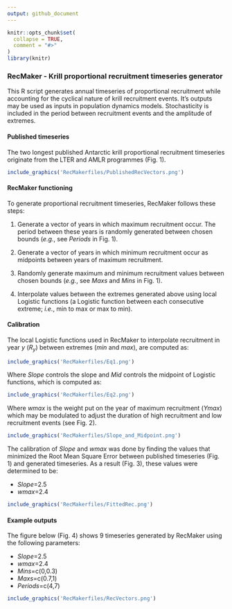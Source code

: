 ```yaml
---
output: github_document
---
```


<!-- README.md is generated from README.Rmd. Please edit the .Rmd file -->

```r
knitr::opts_chunk$set(
  collapse = TRUE,
  comment = "#>"
)
library(knitr)
```


### RecMaker - Krill proportional recruitment timeseries generator

This R script generates annual timeseries of proportional recruitment while accounting for the cyclical nature of krill recruitment events. It's outputs may be used as inputs in population dynamics models. Stochasticity is included in the period between recruitment events and the amplitude of extremes.

#### Published timeseries

The two longest published Antarctic krill proportional recruitment timeseries originate from the LTER and AMLR programmes (Fig. 1).

```r
include_graphics('RecMakerfiles/PublishedRecVectors.png')
```


#### RecMaker functioning

To generate proportional recruitment timeseries, RecMaker follows these steps:

1. Generate a vector of years in which maximum recruitment occur. The period between these years is randomly generated between chosen bounds (*e.g.*, see *Periods* in Fig. 1).

2. Generate a vector of years in which minimum recruitment occur as midpoints between years of maximum recruitment.

3. Randomly generate maximum and minimum recruitment values between chosen bounds (*e.g.*, see *Maxs* and *Mins* in Fig. 1).

4. Interpolate values between the extremes generated above using local Logistic functions (a Logistic function between each consecutive extreme; *i.e.*, min to max or max to min).

#### Calibration

The local Logistic functions used in RecMaker to interpolate recruitment in year *y* (*R<sub>y</sub>*) between extremes (*min* and *max*), are computed as:

```r
include_graphics('RecMakerfiles/Eq1.png')
```

Where *Slope* controls the slope and *Mid* controls the midpoint of Logistic functions, which is computed as:

```r
include_graphics('RecMakerfiles/Eq2.png')
```

Where *wmax* is the weight put on the year of maximum recruitment (*Ymax*) which may be modulated to adjust the duration of high recruitment and low recruitment events (see Fig. 2).


```r
include_graphics('RecMakerfiles/Slope_and_Midpoint.png')
```

The calibration of *Slope* and *wmax* was done by finding the values that minimized the Root Mean Square Error between published timeseries (Fig. 1) and generated timeseries. As a result (Fig. 3), these values were determined to be:

* *Slope*=2.5
* *wmax*=2.4

```r
include_graphics('RecMakerfiles/FittedRec.png')
```


#### Example outputs

The figure below (Fig. 4) shows 9 timeseries generated by RecMaker using the following parameters:

* *Slope*=2.5
* *wmax*=2.4
* *Mins*=c(0,0.3)
* *Maxs*=c(0.7,1)
* *Periods*=c(4,7)

```r
include_graphics('RecMakerfiles/RecVectors.png')
```

